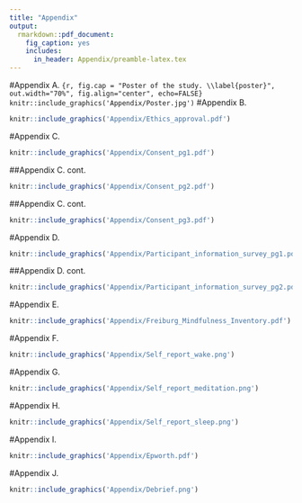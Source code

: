 ```yaml
---
title: "Appendix"
output:
  rmarkdown::pdf_document:
    fig_caption: yes        
    includes:  
      in_header: Appendix/preamble-latex.tex
---
```

#Appendix A.
```{r, fig.cap = "Poster of the study. \\label{poster}", out.width="70%", fig.align="center", echo=FALSE}
knitr::include_graphics('Appendix/Poster.jpg')
```
\newpage
#Appendix B.
```r
knitr::include_graphics('Appendix/Ethics_approval.pdf')
```
\newpage
#Appendix C.
```r
knitr::include_graphics('Appendix/Consent_pg1.pdf')
```
##Appendix C. cont.
```r
knitr::include_graphics('Appendix/Consent_pg2.pdf')
```
##Appendix C. cont.
```r
knitr::include_graphics('Appendix/Consent_pg3.pdf')
```
\newpage
#Appendix D.
```r
knitr::include_graphics('Appendix/Participant_information_survey_pg1.pdf')
```
##Appendix D. cont.
```r
knitr::include_graphics('Appendix/Participant_information_survey_pg2.pdf')
```
\newpage
#Appendix E.
```r
knitr::include_graphics('Appendix/Freiburg_Mindfulness_Inventory.pdf')
```
\newpage
#Appendix F.
```r
knitr::include_graphics('Appendix/Self_report_wake.png')
```
\newpage
#Appendix G.
```r
knitr::include_graphics('Appendix/Self_report_meditation.png')
```
\newpage
#Appendix H.
```r
knitr::include_graphics('Appendix/Self_report_sleep.png')
```
\newpage
#Appendix I.
```r
knitr::include_graphics('Appendix/Epworth.pdf')
```
\newpage
#Appendix J.
```r
knitr::include_graphics('Appendix/Debrief.png')
```